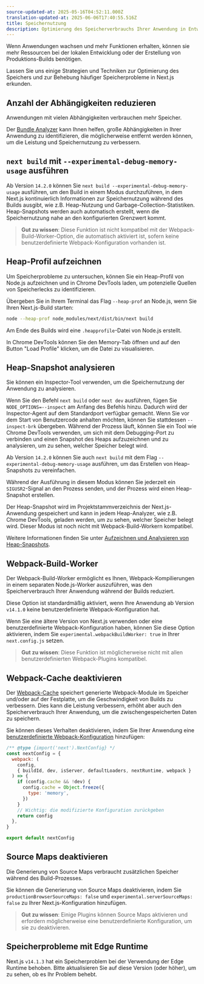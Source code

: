 ```yaml
---
source-updated-at: 2025-05-16T04:52:11.000Z
translation-updated-at: 2025-06-06T17:40:55.516Z
title: Speichernutzung
description: Optimierung des Speicherverbrauchs Ihrer Anwendung in Entwicklung und Produktion.
---
```


Wenn Anwendungen wachsen und mehr Funktionen erhalten, können sie mehr Ressourcen bei der lokalen Entwicklung oder der Erstellung von Produktions-Builds benötigen.

Lassen Sie uns einige Strategien und Techniken zur Optimierung des Speichers und zur Behebung häufiger Speicherprobleme in Next.js erkunden.

## Anzahl der Abhängigkeiten reduzieren

Anwendungen mit vielen Abhängigkeiten verbrauchen mehr Speicher.

Der [Bundle Analyzer](/docs/app/building-your-application/optimizing/package-bundling#analyzing-javascript-bundles) kann Ihnen helfen, große Abhängigkeiten in Ihrer Anwendung zu identifizieren, die möglicherweise entfernt werden können, um die Leistung und Speichernutzung zu verbessern.

## `next build` mit `--experimental-debug-memory-usage` ausführen

Ab Version `14.2.0` können Sie `next build --experimental-debug-memory-usage` ausführen, um den Build in einem Modus durchzuführen, in dem Next.js kontinuierlich Informationen zur Speichernutzung während des Builds ausgibt, wie z.B. Heap-Nutzung und Garbage-Collection-Statistiken. Heap-Snapshots werden auch automatisch erstellt, wenn die Speichernutzung nahe an den konfigurierten Grenzwert kommt.

> **Gut zu wissen**: Diese Funktion ist nicht kompatibel mit der Webpack-Build-Worker-Option, die automatisch aktiviert ist, sofern keine benutzerdefinierte Webpack-Konfiguration vorhanden ist.

## Heap-Profil aufzeichnen

Um Speicherprobleme zu untersuchen, können Sie ein Heap-Profil von Node.js aufzeichnen und in Chrome DevTools laden, um potenzielle Quellen von Speicherlecks zu identifizieren.

Übergeben Sie in Ihrem Terminal das Flag `--heap-prof` an Node.js, wenn Sie Ihren Next.js-Build starten:

```sh
node --heap-prof node_modules/next/dist/bin/next build
```

Am Ende des Builds wird eine `.heapprofile`-Datei von Node.js erstellt.

In Chrome DevTools können Sie den Memory-Tab öffnen und auf den Button "Load Profile" klicken, um die Datei zu visualisieren.

## Heap-Snapshot analysieren

Sie können ein Inspector-Tool verwenden, um die Speichernutzung der Anwendung zu analysieren.

Wenn Sie den Befehl `next build` oder `next dev` ausführen, fügen Sie `NODE_OPTIONS=--inspect` am Anfang des Befehls hinzu. Dadurch wird der Inspector-Agent auf dem Standardport verfügbar gemacht.
Wenn Sie vor dem Start von Benutzercode anhalten möchten, können Sie stattdessen `--inspect-brk` übergeben. Während der Prozess läuft, können Sie ein Tool wie Chrome DevTools verwenden, um sich mit dem Debugging-Port zu verbinden und einen Snapshot des Heaps aufzuzeichnen und zu analysieren, um zu sehen, welcher Speicher belegt wird.

Ab Version `14.2.0` können Sie auch `next build` mit dem Flag `--experimental-debug-memory-usage` ausführen, um das Erstellen von Heap-Snapshots zu vereinfachen.

Während der Ausführung in diesem Modus können Sie jederzeit ein `SIGUSR2`-Signal an den Prozess senden, und der Prozess wird einen Heap-Snapshot erstellen.

Der Heap-Snapshot wird im Projektstammverzeichnis der Next.js-Anwendung gespeichert und kann in jedem Heap-Analyzer, wie z.B. Chrome DevTools, geladen werden, um zu sehen, welcher Speicher belegt wird. Dieser Modus ist noch nicht mit Webpack-Build-Workern kompatibel.

Weitere Informationen finden Sie unter [Aufzeichnen und Analysieren von Heap-Snapshots](https://developer.chrome.com/docs/devtools/memory-problems/heap-snapshots).

## Webpack-Build-Worker

Der Webpack-Build-Worker ermöglicht es Ihnen, Webpack-Kompilierungen in einem separaten Node.js-Worker auszuführen, was den Speicherverbrauch Ihrer Anwendung während der Builds reduziert.

Diese Option ist standardmäßig aktiviert, wenn Ihre Anwendung ab Version `v14.1.0` keine benutzerdefinierte Webpack-Konfiguration hat.

Wenn Sie eine ältere Version von Next.js verwenden oder eine benutzerdefinierte Webpack-Konfiguration haben, können Sie diese Option aktivieren, indem Sie `experimental.webpackBuildWorker: true` in Ihrer `next.config.js` setzen.

> **Gut zu wissen**: Diese Funktion ist möglicherweise nicht mit allen benutzerdefinierten Webpack-Plugins kompatibel.

## Webpack-Cache deaktivieren

Der [Webpack-Cache](https://webpack.js.org/configuration/cache/) speichert generierte Webpack-Module im Speicher und/oder auf der Festplatte, um die Geschwindigkeit von Builds zu verbessern. Dies kann
die Leistung verbessern, erhöht aber auch den Speicherverbrauch Ihrer Anwendung, um die zwischengespeicherten Daten zu speichern.

Sie können dieses Verhalten deaktivieren, indem Sie Ihrer Anwendung eine [benutzerdefinierte Webpack-Konfiguration](/docs/app/api-reference/next-config-js/webpack) hinzufügen:

```js filename="next.config.mjs"
/** @type {import('next').NextConfig} */
const nextConfig = {
  webpack: (
    config,
    { buildId, dev, isServer, defaultLoaders, nextRuntime, webpack }
  ) => {
    if (config.cache && !dev) {
      config.cache = Object.freeze({
        type: 'memory',
      })
    }
    // Wichtig: die modifizierte Konfiguration zurückgeben
    return config
  },
}

export default nextConfig
```

## Source Maps deaktivieren

Die Generierung von Source Maps verbraucht zusätzlichen Speicher während des Build-Prozesses.

Sie können die Generierung von Source Maps deaktivieren, indem Sie `productionBrowserSourceMaps: false` und `experimental.serverSourceMaps: false` zu Ihrer Next.js-Konfiguration hinzufügen.

> **Gut zu wissen**: Einige Plugins können Source Maps aktivieren und erfordern möglicherweise eine benutzerdefinierte Konfiguration, um sie zu deaktivieren.

## Speicherprobleme mit Edge Runtime

Next.js `v14.1.3` hat ein Speicherproblem bei der Verwendung der Edge Runtime behoben. Bitte aktualisieren Sie auf diese Version (oder höher), um zu sehen, ob es Ihr Problem behebt.